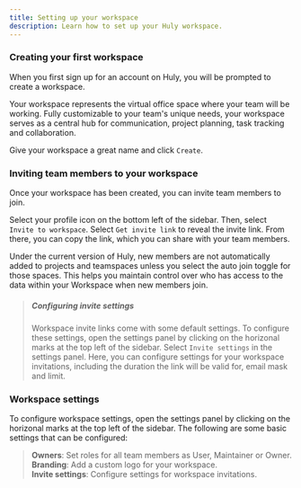 ```yaml
---
title: Setting up your workspace
description: Learn how to set up your Huly workspace.
---
```


### Creating your first workspace

When you first sign up for an account on Huly, you will be prompted to create a workspace.

Your workspace represents the virtual office space where your team will be working. Fully customizable to your team's unique needs, your workspace serves as a central hub for communication, project planning, task tracking and collaboration.

Give your workspace a great name and click `Create`.

### Inviting team members to your workspace

Once your workspace has been created, you can invite team members to join.

Select your profile icon on the bottom left of the sidebar. Then, select `Invite to workspace`. Select `Get invite link` to reveal the invite link. From there, you can copy the link, which you can share with your team members.

Under the current version of Huly, new members are not automatically added to projects and teamspaces unless you select the auto join toggle for those spaces. This helps you maintain control over who has access to the data within your Workspace when new members join.

> ##### Configuring invite settings
> 
> Workspace invite links come with some default settings. To configure these settings, open the settings panel by clicking on the horizonal marks at the top left of the sidebar. Select `Invite settings` in the settings panel. Here, you can configure settings for your workspace invitations, including the duration the link will be valid for, email mask and limit.

### Workspace settings

To configure workspace settings, open the settings panel by clicking on the horizonal marks at the top left of the sidebar. The following are some basic settings that can be configured:

> **Owners**: Set roles for all team members as User, Maintainer or Owner.  
> **Branding**: Add a custom logo for your workspace.  
> **Invite settings**: Configure settings for workspace invitations.